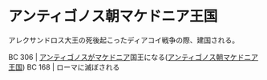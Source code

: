 = アンティゴノス朝マケドニア王国 =

アレクサンドロス大王の死後起こったディアコイ戦争の際、建国される。

BC 306 | [[アンティゴノス]]がマケドニア国王になる([[アンティゴノス朝マケドニア王国]])
BC 168 | ローマに滅ぼされる
